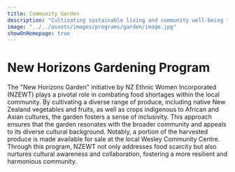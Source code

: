 ```yaml
---
title: Community Garden
description: "Cultivating sustainable living and community well-being through organic gardening for migrants and refugees."
image: "../../assets/images/programs/garden/image.jpg"
showOnHomepage: true
---
```


# New Horizons Gardening Program

The "New Horizons Garden" initiative by NZ Ethnic Women Incorporated (NZEWT) plays a pivotal role in combating food shortages within the local community. By cultivating a diverse range of produce, including native New Zealand vegetables and fruits, as well as crops indigenous to African and Asian cultures, the garden fosters a sense of inclusivity. This approach ensures that the garden resonates with the broader community and appeals to its diverse cultural background. Notably, a portion of the harvested produce is made available for sale at the local Wesley Community Centre. Through this program, NZEWT not only addresses food scarcity but also nurtures cultural awareness and collaboration, fostering a more resilient and harmonious community.
